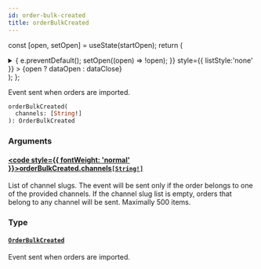 ```yaml
---
id: order-bulk-created
title: orderBulkCreated
---
```






const [open, setOpen] = useState(startOpen);
return (
<details {...(open ? { open: true } : {})} className="details" style={{ border:'none', boxShadow:'none', background:'var(--ifm-background-color)' }}>
<summary
onClick={(e) => {
e.preventDefault();
setOpen((open) => !open);
}}
style={{ listStyle:'none' }} >
{open ? dataOpen : dataClose}
</summary>
{open && children}
</details>
);
};

Event sent when orders are imported.


<Badge text="Added in Saleor 3.20" class="badge badge--secondary margin-bottom--sm" />


<FeaturePreview />

```graphql
orderBulkCreated(
  channels: [String!]
): OrderBulkCreated
```

### Arguments

#### [<code style={{ fontWeight: 'normal' }}>orderBulkCreated.<b>channels</b></code>](#)<Bullet />[`[String!]`](../../../api-reference/miscellaneous/scalars/string.mdx) <Badge class="badge badge--secondary" text="list"/> <Badge class="badge badge--secondary" text="scalar"/> <Badge class="badge badge--secondary" text="miscellaneous"/>

List of channel slugs. The event will be sent only if the order belongs to one of the provided channels. If the channel slug list is empty, orders that belong to any channel will be sent. Maximally 500 items.

### Type

#### [`OrderBulkCreated`](../../../api-reference/orders/objects/order-bulk-created.mdx) <Badge class="badge badge--secondary" text="object"/> <Badge class="badge badge--secondary" text="orders"/>

Event sent when orders are imported.


<Badge text="Added in Saleor 3.14" class="badge badge--secondary margin-bottom--sm" />


<FeaturePreview />

